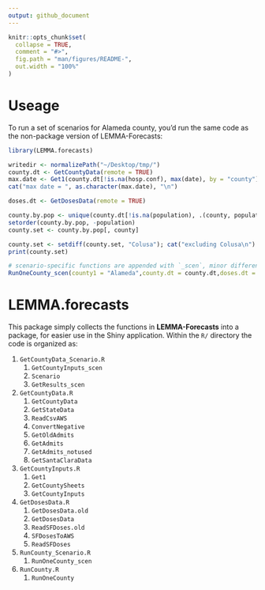 ```yaml
---
output: github_document
---
```


<!-- README.md is generated from README.Rmd. Please edit that file -->

```r
knitr::opts_chunk$set(
  collapse = TRUE,
  comment = "#>",
  fig.path = "man/figures/README-",
  out.width = "100%"
)
```

# Useage

To run a set of scenarios for Alameda county, you'd run the same code as the non-package version of LEMMA-Forecasts:

```r
library(LEMMA.forecasts)

writedir <- normalizePath("~/Desktop/tmp/")
county.dt <- GetCountyData(remote = TRUE)
max.date <- Get1(county.dt[!is.na(hosp.conf), max(date), by = "county"]$V1)
cat("max date = ", as.character(max.date), "\n")

doses.dt <- GetDosesData(remote = TRUE)

county.by.pop <- unique(county.dt[!is.na(population), .(county, population)]) #NA population if no hospitalizations
setorder(county.by.pop, -population)
county.set <- county.by.pop[, county]

county.set <- setdiff(county.set, "Colusa"); cat("excluding Colusa\n")
print(county.set)

# scenario-specific functions are appended with `_scen`, minor difference from other code
RunOneCounty_scen(county1 = "Alameda",county.dt = county.dt,doses.dt = doses.dt,remote = TRUE,writedir = writedir)
```


# LEMMA.forecasts

This package simply collects the functions in **LEMMA-Forecasts** into a package, for easier use in the Shiny application.
Within the `R/` directory the code is organized as:

  1. `GetCountyData_Scenario.R`
      1. `GetCountyInputs_scen`
      2. `Scenario`
      3. `GetResults_scen`
  2. `GetCountyData.R`
      1. `GetCountyData`
      2. `GetStateData`
      3. `ReadCsvAWS`
      4. `ConvertNegative`
      5. `GetOldAdmits`
      6. `GetAdmits`
      7. `GetAdmits_notused`
      8. `GetSantaClaraData`
  3. `GetCountyInputs.R`
      1. `Get1`
      2. `GetCountySheets`
      3. `GetCountyInputs`
  4. `GetDosesData.R`
      1. `GetDosesData.old`
      2. `GetDosesData`
      3. `ReadSFDoses.old`
      4. `SFDosesToAWS`
      5. `ReadSFDoses`
  5. `RunCounty_Scenario.R`
      1. `RunOneCounty_scen`
  6. `RunCounty.R`
      1. `RunOneCounty`
